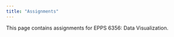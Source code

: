 ```yaml
---
title: "Assignments"
---
```


This page contains assignments for EPPS 6356: Data Visualization.

```r

```
